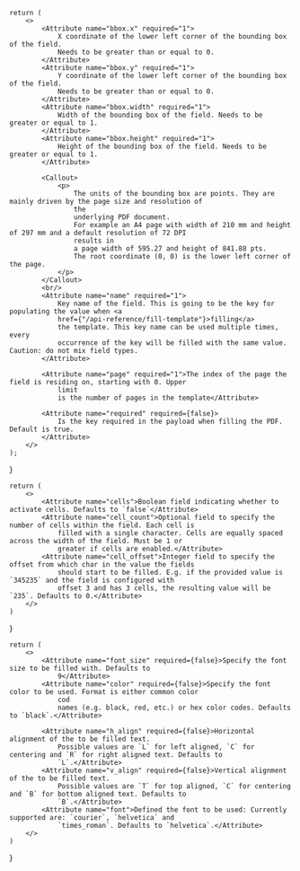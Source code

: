 
    return (
        <>
            <Attribute name="bbox.x" required="1">
                X coordinate of the lower left corner of the bounding box of the field.
                Needs to be greater than or equal to 0.
            </Attribute>
            <Attribute name="bbox.y" required="1">
                Y coordinate of the lower left corner of the bounding box of the field.
                Needs to be greater than or equal to 0.
            </Attribute>
            <Attribute name="bbox.width" required="1">
                Width of the bounding box of the field. Needs to be greater or equal to 1.
            </Attribute>
            <Attribute name="bbox.height" required="1">
                Height of the bounding box of the field. Needs to be greater or equal to 1.
            </Attribute>

            <Callout>
                <p>
                    The units of the bounding box are points. They are mainly driven by the page size and resolution of
                    the
                    underlying PDF document.
                    For example an A4 page with width of 210 mm and height of 297 mm and a default resolution of 72 DPI
                    results in
                    a page width of 595.27 and height of 841.88 pts.
                    The root coordinate (0, 0) is the lower left corner of the page.
                </p>
            </Callout>
            <br/>
            <Attribute name="name" required="1">
                Key name of the field. This is going to be the key for populating the value when <a
                href={"/api-reference/fill-template"}>filling</a>
                the template. This key name can be used multiple times, every
                occurrence of the key will be filled with the same value. Caution: do not mix field types.
            </Attribute>

            <Attribute name="page" required="1">The index of the page the field is residing on, starting with 0. Upper
                limit
                is the number of pages in the template</Attribute>

            <Attribute name="required" required={false}>
                Is the key required in the payload when filling the PDF. Default is true.
            </Attribute>
        </>
    );
}


    return (
        <>
            <Attribute name="cells">Boolean field indicating whether to activate cells. Defaults to `false`</Attribute>
            <Attribute name="cell_count">Optional field to specify the number of cells within the field. Each cell is
                filled with a single character. Cells are equally spaced across the width of the field. Must be 1 or
                greater if cells are enabled.</Attribute>
            <Attribute name="cell_offset">Integer field to specify the offset from which char in the value the fields
                should start to be filled. E.g. if the provided value is `345235` and the field is configured with
                offset 3 and has 3 cells, the resulting value will be `235`. Defaults to 0.</Attribute>
        </>
    )
}


    return (
        <>
            <Attribute name="font_size" required={false}>Specify the font size to be filled with. Defaults to
                9</Attribute>
            <Attribute name="color" required={false}>Specify the font color to be used. Format is either common color
                cod
                names (e.g. black, red, etc.) or hex color codes. Defaults to `black`.</Attribute>

            <Attribute name="h_align" required={false}>Horizontal alignment of the to be filled text.
                Possible values are `L` for left aligned, `C` for centering and `R` for right aligned text. Defaults to
                `L`.</Attribute>
            <Attribute name="v_align" required={false}>Vertical alignment of the to be filled text.
                Possible values are `T` for top aligned, `C` for centering and `B` for bottom aligned text. Defaults to
                `B`.</Attribute>
            <Attribute name="font">Defined the font to be used: Currently supported are: `courier`, `helvetica` and
                `times_roman`. Defaults to `helvetica`.</Attribute>
        </>
    )
}